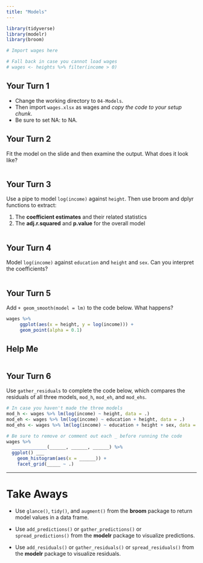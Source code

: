 ```yaml
---
title: "Models"
---
```


```r
library(tidyverse)
library(modelr)
library(broom)

# Import wages here

# Fall back in case you cannot load wages
# wages <- heights %>% filter(income > 0)
```

## Your Turn 1

* Change the working directory to `04-Models`. 
* Then import `wages.xlsx` as wages and *copy the code to your setup chunk*.
* Be sure to set NA: to NA.

## Your Turn 2

Fit the model on the slide and then examine the output. What does it look like?

```r

```

## Your Turn 3

Use a pipe to model `log(income)` against `height`. Then use broom and dplyr functions to extract:

1. The **coefficient estimates** and their related statistics 
2. The **adj.r.squared** and **p.value** for the overall model

```r

```


## Your Turn 4

Model `log(income)` against `education` and `height` and `sex`. Can you interpret the coefficients?

```r

```

## Your Turn 5

Add `+ geom_smooth(model = lm)` to the code below. What happens?

```r
wages %>%
     ggplot(aes(x = height, y = log(income))) +
     geom_point(alpha = 0.1)
```

## Help Me

```r

```


## Your Turn 6

Use `gather_residuals` to complete the code below, which compares the residuals of all three models, `mod_h`, `mod_eh`, and `mod_ehs`.

```r

# In case you haven't made the three models
mod_h <- wages %>% lm(log(income) ~ height, data = .)
mod_eh <- wages %>% lm(log(income) ~ education + height, data = .)
mod_ehs <- wages %>% lm(log(income) ~ education + height + sex, data = .)

# Be sure to remove or comment out each _ before running the code
wages %>% 
  _____________(______, ______, ______) %>% 
  ggplot() ___ 
    geom_histogram(aes(x = ______)) +
    facet_grid(_____ ~ .)
```

***

# Take Aways

* Use `glance()`, `tidy()`, and `augment()` from the **broom** package to return model values in a data frame.

* Use `add_predictions()` or `gather_predictions()` or `spread_predictions()` from the **modelr** package to visualize predictions.

* Use `add_residuals()` or `gather_residuals()` or `spread_residuals()` from the **modelr** package to visualize residuals.
